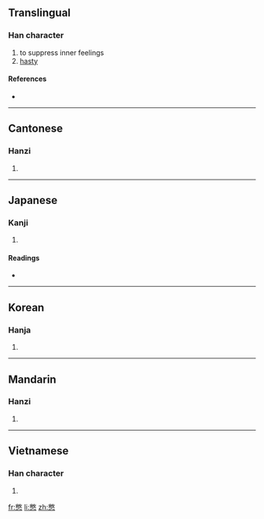 ==Translingual==

===Han character===
{{Han char|rn=61|rad=心|as=12|sn=16|four=9733<sub>0</sub>|canj=火大心 (FKP)}}

# to suppress inner feelings
# [[hasty]]

====References====
* {{Han ref|kx=0402.030|dkj=11197|dj=0742.060|hdz=42342.030|uh=618B|ud=24971|bh=E578|bd=58744}}

----

==Cantonese==

===Hanzi===
{{yue-hanzi|jyut=|y=bit3}}

# {{defn|Cantonese|sort=心12}}

----

==Japanese==

===Kanji===
{{ja-kanji|grade=|rs=心12}}

# {{defn|Japanese}}

====Readings====
* {{ja-readings|on=[[へつ]] (hetsu), [[へち]] (hechi)|kun=[[せつかち]] (setsukachi)}}

----

==Korean==

===Hanja===
{{ko-hanja|hangeul=결|eumhun=|rv=yeol|mr=yŏl|y=yel}}

# {{defn|Korean|sort=心12}}

----

==Mandarin==

===Hanzi===
{{cmn-hanzi|pin=[[biē]] ([[bie1]])|wg=pieh<sup>1</sup>}}

# {{defn|Mandarin|sort=心12}}

----

==Vietnamese==

===Han character===
{{vi-hantu|[[biệt]]|rs=心12}}

# {{defn|Vietnamese|sort=心12}}

[[fr:憋]]
[[li:憋]]
[[zh:憋]]